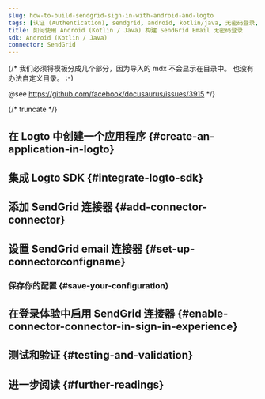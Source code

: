 ```yaml
---
slug: how-to-build-sendgrid-sign-in-with-android-and-logto
tags: [认证 (Authentication), sendgrid, android, kotlin/java, 无密码登录, 登录, 登录]
title: 如何使用 Android (Kotlin / Java) 构建 SendGrid Email 无密码登录
sdk: Android (Kotlin / Java)
connector: SendGrid
---
```


{/*
  我们必须将模板分成几个部分，因为导入的 mdx 不会显示在目录中。
  也没有办法自定义目录。 :-)

  @see https://github.com/facebook/docusaurus/issues/3915
*/}



{/* truncate */}

<Intro connector={connector} sdk="Android (Kotlin / Java)" link="https://developer.android.com" />

## 在 Logto 中创建一个应用程序 \{#create-an-application-in-logto}

<CreateApplication type="Native app" framework="Android" />

## 集成 Logto SDK \{#integrate-logto-sdk}

<IntegrateSdk />

## 添加 SendGrid 连接器 \{#add-connector-connector}

<AddPasswordlessConnector
  connector={connector}
  connectorType="Email"
  passwordlessSignUpIdentifier="电子邮件地址"
/>

## 设置 SendGrid email 连接器 \{#set-up-connectorconfigname}

<ConnectorGuide />

### 保存你的配置 \{#save-your-configuration}

<SaveYourConfiguration connector={connector} />

## 在登录体验中启用 SendGrid 连接器 \{#enable-connector-connector-in-sign-in-experience}

<EnablePasswordlessConnector
  connectorType="Email"
  passwordlessSignUpIdentifier="电子邮件地址"
/>

## 测试和验证 \{#testing-and-validation}

<TestingAndValidation connector={connector} sdk="Android (Kotlin / Java)" />

## 进一步阅读 \{#further-readings}

<FurtherReadings />